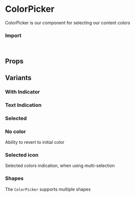 
<Meta of={ColorPickerStories} />

# ColorPicker

ColorPicker is our component for selecting our content colors

<Canvas of={ColorPickerStories.Overview} />

### Import

```js
import { ColorPicker } from "@vibe/core";
```

## Props

<PropsTable />

## Variants

### With Indicator

<Canvas of={ColorPickerStories.WithIndicator} />

### Text Indication

<Canvas of={ColorPickerStories.TextIndication} />

### Selected

<Canvas of={ColorPickerStories.Selected} />

### No color

Ability to revert to initial color

<Canvas of={ColorPickerStories.NoColor} />

### Selected icon

Selected colors indication, when using multi-selection

<Canvas of={ColorPickerStories.SelectedIcon} />

### Shapes

The `ColorPicker` supports multiple shapes

<Canvas of={ColorPickerStories.Shapes} />
